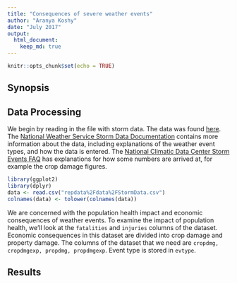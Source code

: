 ```yaml
---
title: "Consequences of severe weather events"
author: "Aranya Koshy"
date: "July 2017"
output: 
  html_document:
    keep_md: true
---
```


```r
knitr::opts_chunk$set(echo = TRUE)
```

## Synopsis



## Data Processing

We begin by reading in the file with storm data. The data was found [here](https://d396qusza40orc.cloudfront.net/repdata%2Fdata%2FStormData.csv.bz2). The [National Weather Service Storm Data Documentation](https://d396qusza40orc.cloudfront.net/repdata%2Fpeer2_doc%2Fpd01016005curr.pdf) contains more information about the data, including explanations of the weather event types, and how the data is entered. The [National Climatic Data Center Storm Events FAQ](https://d396qusza40orc.cloudfront.net/repdata%2Fpeer2_doc%2FNCDC%20Storm%20Events-FAQ%20Page.pdf) has explanations for how some numbers are arrived at, for example the crop damage figures.

```r
library(ggplot2)
library(dplyr)
data <- read.csv("repdata%2Fdata%2FStormData.csv")
colnames(data) <- tolower(colnames(data))
```

We are concerned with the population health impact and economic consequences of weather events. To examine the impact of population health, we'll look at the `fatalities` and `injuries` columns of the dataset. Economic consequences in this dataset are divided into crop damage and property damage. The columns of the dataset that we need are `cropdmg, cropdmgexp, propdmg, propdmgexp`. Event type is stored in `evtype`.

## Results